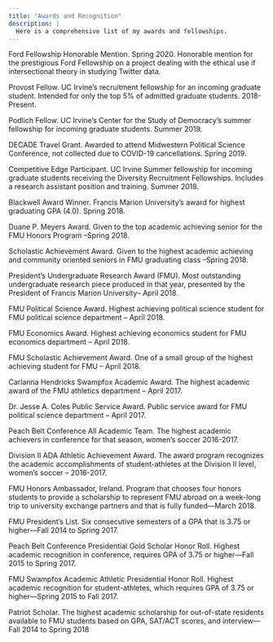 ```yaml
---
title: "Awards and Recognition"
description: |
  Here is a comprehensive list of my awards and fellowships.
---
```



Ford Fellowship Honorable Mention. Spring 2020. Honorable mention for the prestigious Ford Fellowship on a project dealing with the ethical use if intersectional theory in studying Twitter data. 

Provost Fellow. UC Irvine’s recruitment fellowship for an incoming graduate student. Intended for only the top 5% of admitted graduate students. 2018-Present. 

Podlich Fellow. UC Irvine’s Center for the Study of Democracy’s summer fellowship for incoming graduate students. Summer 2019.

DECADE Travel Grant. Awarded to attend Midwestern Political Science Conference, not collected due to COVID-19 cancellations. Spring  2019.

Competitive Edge Participant. UC Irvine Summer fellowship for incoming graduate students receiving the Diversity Recruitment Fellowships. Includes a research assistant position and training. Summer 2018. 

Blackwell Award Winner. Francis Marion University’s award for highest graduating GPA (4.0). Spring 2018.

Duane P. Meyers Award. Given to the top academic achieving senior for the FMU Honors Program –Spring 2018. 

Scholastic Achievement Award. Given to the highest academic achieving and community oriented seniors in FMU graduating class –Spring 2018.

President’s Undergraduate Research Award (FMU). Most outstanding undergraduate research piece produced in that year, presented by the President of Francis Marion University– April 2018. 

FMU Political Science Award. Highest achieving political science student for FMU political science department – April 2018. 

FMU Economics Award. Highest achieving economics student for FMU economics department – April 2018. 

FMU Scholastic Achievement Award. One of a small group of the highest achieving student for FMU – April 2018.

Carlanna Hendricks Swampfox Academic Award. The highest academic award of the FMU athletics department – April 2017. 

Dr. Jesse A. Coles Public Service Award. Public service award for FMU political science department – April 2017. 

Peach Belt Conference All Academic Team. The highest academic achievers in conference for that season, women’s soccer 2016-2017. 

Division II ADA Athletic Achievement Award. The award program recognizes the academic accomplishments of student-athletes at the Division II level, women’s soccer – 2016-2017. 

FMU Honors Ambassador, Ireland. Program that chooses four honors students to provide a scholarship to represent FMU abroad on a week-long trip to university exchange partners and that is fully funded—March 2018. 

FMU President’s List. Six consecutive semesters of a GPA that is 3.75 or higher—Fall 2014 to Spring 2017. 

Peach Belt Conference Presidential Gold Scholar Honor Roll. Highest academic recognition in conference, requires GPA of 3.75 or higher—Fall 2015 to Spring 2017. 

FMU Swampfox Academic Athletic Presidential Honor Roll. Highest academic recognition for student-athletes, which requires GPA of 3.75 or higher—Spring 2015 to Fall 2017. 

Patriot Scholar. The highest academic scholarship for out-of-state residents available to FMU students based on GPA, SAT/ACT scores, and interview—Fall 2014 to Spring 2018

